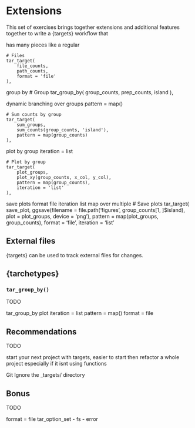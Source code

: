 # Extensions

This set of exercises brings together extensions and additional features together to write a {targets} workflow that 

has many pieces like a regular 



    # Files
    tar_target(
        file_counts,
        path_counts,
        format = 'file'
    ),



group by
 # Group
    tar_group_by(
        group_counts,
        prep_counts,
        island
    ),

dynamic branching over groups
pattern = map()
 

    # Sum counts by group
    tar_target(
        sum_groups,
        sum_counts(group_counts, 'island'),
        pattern = map(group_counts)
    ),


plot by group
iteration = list

    # Plot by group
    tar_target(
        plot_groups,
        plot_xy(group_counts, x_col, y_col),
        pattern = map(group_counts),
        iteration = 'list'
    ),


save plots
format file
iteration list
map over multiple
    # Save plots
    tar_target(
        save_plot,
        ggsave(filename = file.path('figures', group_counts[1, ]$island),
               plot = plot_groups,
               device = 'png'),
        pattern = map(plot_groups, group_counts),
        format = 'file',
        iteration = 'list'


## External files

{targets} can be used to track external files for changes. 




## {tarchetypes}


### `tar_group_by()`



TODO 

tar_group_by
plot
iteration = list
pattern = map()
format = file



## Recommendations
TODO

start your next project with targets, easier to start then refactor a whole project especially if it isnt using functions


Git Ignore the _targets/ directory 

## Bonus
TODO

format = file
tar_option_set
- fs 
- error
